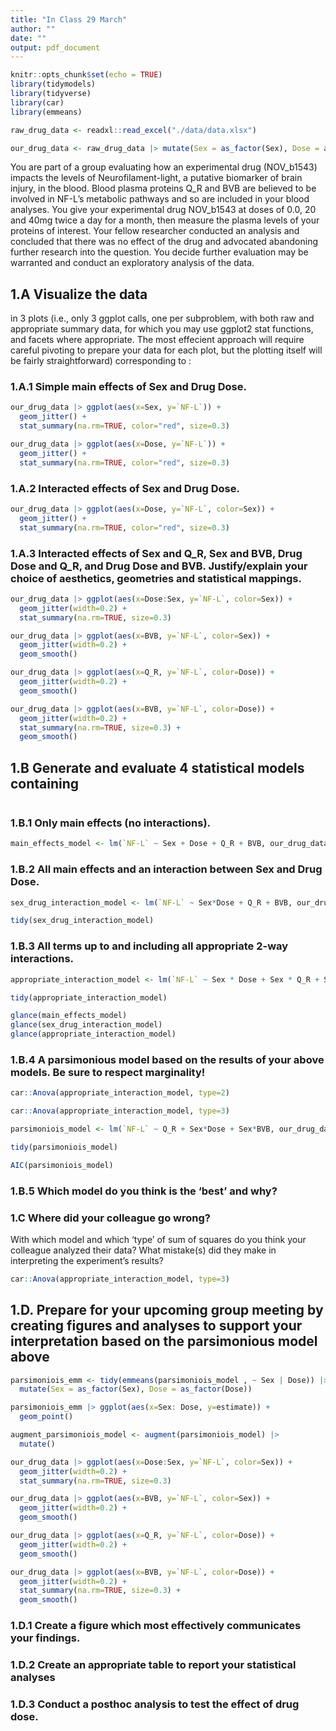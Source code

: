 ```yaml
---
title: "In Class 29 March"
author: ""
date: ""
output: pdf_document
---
```


```r
knitr::opts_chunk$set(echo = TRUE)
library(tidymodels)
library(tidyverse)
library(car)
library(emmeans)

```

```r
raw_drug_data <- readxl::read_excel("./data/data.xlsx")
```

```r
our_drug_data <- raw_drug_data |> mutate(Sex = as_factor(Sex), Dose = as_factor(Dose))
```

You are part of a group evaluating how an experimental drug (NOV_b1543) impacts the levels of Neurofilament-light, a putative biomarker of brain injury, in the blood. Blood plasma proteins Q_R and BVB are believed to be involved in NF-L's metabolic pathways and so are included in your blood analyses. You give your experimental drug NOV_b1543 at doses of 0.0, 20 and 40mg twice a day for a month, then measure the plasma levels of your proteins of interest. Your fellow researcher conducted an analysis and concluded that there was no effect of the drug and advocated abandoning further research into the question. You decide further evaluation may be warranted and conduct an exploratory analysis of the data.

## 1.A Visualize the data
in 3 plots (i.e., only 3 ggplot calls, one per subproblem, with both raw and appropriate summary data, for which you may use ggplot2 stat functions, and facets where appropriate. The most effecient approach will require careful pivoting to prepare your data for each plot, but the plotting itself will be fairly straightforward) corresponding to : 

### 1.A.1 Simple main effects of Sex and Drug Dose. 


```r
our_drug_data |> ggplot(aes(x=Sex, y=`NF-L`)) +
  geom_jitter() + 
  stat_summary(na.rm=TRUE, color="red", size=0.3)

our_drug_data |> ggplot(aes(x=Dose, y=`NF-L`)) +
  geom_jitter() + 
  stat_summary(na.rm=TRUE, color="red", size=0.3)
```

### 1.A.2 Interacted effects of Sex and Drug Dose. 

```r
our_drug_data |> ggplot(aes(x=Dose, y=`NF-L`, color=Sex)) +
  geom_jitter() + 
  stat_summary(na.rm=TRUE, color="red", size=0.3)
```


### 1.A.3 Interacted effects of Sex and Q_R, Sex and BVB, Drug Dose and Q_R, and Drug Dose and BVB. Justify/explain your choice of aesthetics, geometries and statistical mappings. 

```r
our_drug_data |> ggplot(aes(x=Dose:Sex, y=`NF-L`, color=Sex)) +
  geom_jitter(width=0.2) + 
  stat_summary(na.rm=TRUE, size=0.3) 

our_drug_data |> ggplot(aes(x=BVB, y=`NF-L`, color=Sex)) +
  geom_jitter(width=0.2) + 
  geom_smooth()

our_drug_data |> ggplot(aes(x=Q_R, y=`NF-L`, color=Dose)) +
  geom_jitter(width=0.2) + 
  geom_smooth()

our_drug_data |> ggplot(aes(x=BVB, y=`NF-L`, color=Dose)) +
  geom_jitter(width=0.2) + 
  stat_summary(na.rm=TRUE, size=0.3) +
  geom_smooth()


```

## 1.B Generate and evaluate 4 statistical models containing 

```r
```

### 1.B.1 Only main effects (no interactions). 

```r
main_effects_model <- lm(`NF-L` ~ Sex + Dose + Q_R + BVB, our_drug_data)
```

### 1.B.2 All main effects and an interaction between Sex and Drug Dose.

```r
sex_drug_interaction_model <- lm(`NF-L` ~ Sex*Dose + Q_R + BVB, our_drug_data)

tidy(sex_drug_interaction_model)
```

### 1.B.3 All terms up to and including all appropriate 2-way interactions. 

```r
appropriate_interaction_model <- lm(`NF-L` ~ Sex * Dose + Sex * Q_R + Sex * BVB + Dose * Q_R + Dose * BVB, our_drug_data)

tidy(appropriate_interaction_model)
```

```r
glance(main_effects_model)
glance(sex_drug_interaction_model)
glance(appropriate_interaction_model)
```

### 1.B.4 A parsimonious model based on the results of your above models. Be sure to respect marginality!

```r
car::Anova(appropriate_interaction_model, type=2)

car::Anova(appropriate_interaction_model, type=3)

```

```r
parsimoniois_model <- lm(`NF-L` ~ Q_R + Sex*Dose + Sex*BVB, our_drug_data)

tidy(parsimoniois_model)
```
```r
AIC(parsimoniois_model)
```




### 1.B.5 Which model do you think is the 'best' and why? 



### 1.C Where did your colleague go wrong?

With which model and which 'type' of sum of squares do you think your colleague analyzed their data? What mistake(s) did they make in interpreting the experiment's results? 

```r
car::Anova(appropriate_interaction_model, type=3)
```


## 1.D. Prepare for your upcoming group meeting by creating figures and analyses to support your interpretation based on the parsimonious model above 

```r
parsimoniois_emm <- tidy(emmeans(parsimoniois_model , ~ Sex | Dose)) |>
  mutate(Sex = as_factor(Sex), Dose = as_factor(Dose))

parsimoniois_emm |> ggplot(aes(x=Sex: Dose, y=estimate)) +
  geom_point()

```

```r
augment_parsimoniois_model <- augment(parsimoniois_model) |>
  mutate()
```

```r
our_drug_data |> ggplot(aes(x=Dose:Sex, y=`NF-L`, color=Sex)) +
  geom_jitter(width=0.2) + 
  stat_summary(na.rm=TRUE, size=0.3) 

our_drug_data |> ggplot(aes(x=BVB, y=`NF-L`, color=Sex)) +
  geom_jitter(width=0.2) + 
  geom_smooth()

our_drug_data |> ggplot(aes(x=Q_R, y=`NF-L`, color=Dose)) +
  geom_jitter(width=0.2) + 
  geom_smooth()

our_drug_data |> ggplot(aes(x=BVB, y=`NF-L`, color=Dose)) +
  geom_jitter(width=0.2) + 
  stat_summary(na.rm=TRUE, size=0.3) +
  geom_smooth()


```

### 1.D.1 Create a figure which most effectively communicates your findings. 

### 1.D.2 Create an appropriate table to report your statistical analyses

### 1.D.3 Conduct a posthoc analysis to test the effect of drug dose. 


